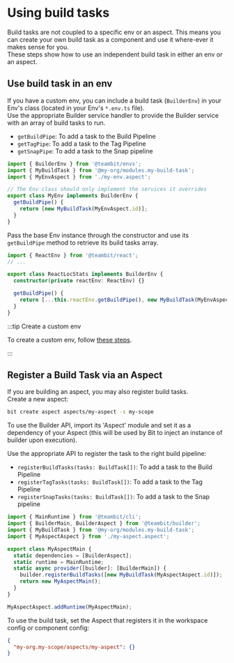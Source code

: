 # Using build tasks

Build tasks are not coupled to a specific env or an aspect. This means you can create your own build task as a component and use it where-ever it makes sense for you.  
These steps show how to use an independent build task in either an env or an aspect.

## Use build task in an env

If you have a custom env, you can include a build task (`BuilderEnv`) in your Env's class (located in your Env's `*.env.ts` file).  
Use the appropriate Builder service handler to provide the Builder service with an array of build tasks to run.

- `getBuildPipe`: To add a task to the Build Pipeline
- `getTagPipe`: To add a task to the Tag Pipeline
- `getSnapPipe`: To add a task to the Snap pipeline

```ts
import { BuilderEnv } from '@teambit/envs';
import { MyBuildTask } from '@my-org/modules.my-build-task';
import { MyEnvAspect } from './my-env.aspect';

// The Env class should only implement the services it overrides
export class MyEnv implements BuilderEnv {
  getBuildPipe() {
    return [new MyBuildTask(MyEnvAspect.id)];
  }
}
```

Pass the base Env instance through the constructor and use its `getBuildPipe` method to retrieve its build tasks array.

```ts
import { ReactEnv } from '@teambit/react';
// ...

export class ReactLocStats implements BuilderEnv {
  constructor(private reactEnv: ReactEnv) {}

  getBuildPipe() {
    return [...this.reactEnv.getBuildPipe(), new MyBuildTask(MyEnvAspect.id)];
  }
}
```

:::tip Create a custom env

To create a custom env, follow [these steps](/envs/composing-env).

:::

## Register a Build Task via an Aspect

If you are building an aspect, you may also register build tasks.  
Create a new aspect:

```bash
bit create aspect aspects/my-aspect -s my-scope
```

To use the Builder API, import its 'Aspect' module and set it as a dependency of your Aspect (this will be used by Bit to inject an instance of builder upon execution).

Use the appropriate API to register the task to the right build pipeline:

- `registerBuildTasks(tasks: BuildTask[])`: To add a task to the Build Pipeline
- `registerTagTasks(tasks: BuildTask[])`: To add a task to the Tag Pipeline
- `registerSnapTasks(tasks: BuildTask[])`: To add a task to the Snap pipeline

```ts
import { MainRuntime } from '@teambit/cli';
import { BuilderMain, BuilderAspect } from '@teambit/builder';
import { MyBuildTask } from '@my-org/modules.my-build-task';
import { MyAspectAspect } from './my-aspect.aspect';

export class MyAspectMain {
  static dependencies = [BuilderAspect];
  static runtime = MainRuntime;
  static async provider([builder]: [BuilderMain]) {
    builder.registerBuildTasks([new MyBuildTask(MyAspectAspect.id)]);
    return new MyAspectMain();
  }
}

MyAspectAspect.addRuntime(MyAspectMain);
```

To use the build task, set the Aspect that registers it in the workspace config or component config:

```json
{
  "my-org.my-scope/aspects/my-aspect": {}
}
```
